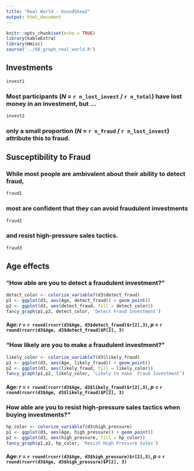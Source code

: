 ```yaml
---
title: "Real World - boundSkew2"
output: html_document
---
```


```r
knitr::opts_chunk$set(echo = TRUE)
library(kableExtra)
library(Hmisc)
source('../08_graph_real_world.R')
```

## Investments

``` r
invest1
```

### Most participants (_N_ = `r n_lost_invest` / `r n_total`) have lost money in an investment, but ...

``` r
invest2
```

### only a small proportion (_N_ = `r n_fraud` / `r n_lost_invest`) attribute this to fraud.

## Susceptibility to Fraud

### While most people are ambivalent about their ability to detect fraud, 

``` r
fraud1
```

### most are confident that they can avoid fraudulent investments

``` r
fraud2
```

### and resist high-pressure sales tactics.

``` r
fraud3
```

## Age effects

### "How able are you to detect a fraudulent investment?"
```r
detect_color <- colorize_variable7(d3$detect_fraud)
p1 <- ggplot(d3, aes(Age, detect_fraud)) + geom_point()
p2 <- ggplot(d3, aes(detect_fraud, fill = detect_color))
fancy_graph(p1,p2, detect_color, 'Detect Fraud Investment')
```

#### Age: _r_ = `r round(rcorr(d3$Age, d3$detect_fraud)$r[2],3) `, _p_ = `r round(rcorr(d3$Age, d3$detect_fraud)$P[2], 3)`

### "How likely are you to make a fraudulent investment?"
```r
likely_color <- colorize_variable7(d3$likely_fraud)
p1 <- ggplot(d3, aes(Age, likely_fraud)) + geom_point()
p2 <- ggplot(d3, aes(likely_fraud, fill = likely_color))
fancy_graph(p1,p2, likely_color, 'Likely to make  Fraud Investment')
```

#### Age: _r_ = `r round(rcorr(d3$Age, d3$likely_fraud)$r[2],3) `, _p_ = `r round(rcorr(d3$Age, d3$likely_fraud)$P[2], 3)`

### How able are you to resist high-pressure sales tactics when buying investments?"
```r
hp_color <- colorize_variable7(d3$high_pressure)
p1 <- ggplot(d3, aes(Age, high_pressure)) + geom_point()
p2 <- ggplot(d3, aes(high_pressure, fill = hp_color))
fancy_graph(p1,p2, hp_color, 'Resist High Pressure Sales')
```

#### Age: _r_ = `r round(rcorr(d3$Age, d3$high_pressure)$r[2],3) `, _p_ = `r round(rcorr(d3$Age, d3$high_pressure)$P[2], 3)`
